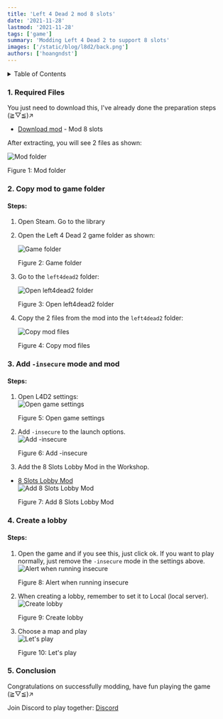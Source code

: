 ```yaml
---
title: 'Left 4 Dead 2 mod 8 slots'
date: '2021-11-28'
lastmod: '2021-11-28'
tags: ['game']
summary: 'Modding Left 4 Dead 2 to support 8 slots'
images: ['/static/blog/l8d2/back.png']
authors: ['hoangndst']
---
```


<details>
  <summary style={{ fontSize: "1.5em", fontWeight: "bold" }}>Table of Contents</summary>
  1. [Required Files](#1-required-files) <br />
  2. [Copy mod to game folder](#2-copy-mod-to-game-folder) <br />
  3. [Add `-insecure` mode and mod](#3-add-insecure-mode-and-mod) <br />
  4. [Create a lobby](#4-create-a-lobby) <br />
  5. [Conclusion](#5-conclusion) <br />
</details>

### 1. Required Files
You just need to download this, I've already done the preparation steps (≧▽≦)↗
 
- [Download mod](https://drive.google.com/file/d/1FRpIJ3s1S6rCcYVi9jXimHTntzJhQaeG/view?usp=sharing) - Mod 8 slots

After extracting, you will see 2 files as shown:
<div style={{ textAlign: "center" }}>
  <img
    src="/static/blog/l8d2/mod-folder.png"
    alt="Mod folder"
    style={{ width: "80%", display: "block", margin: "0 auto" }}
  />
  <p style={{ textAlign: "center" }}>Figure 1: Mod folder</p>
</div>

### 2. Copy mod to game folder
#### Steps:
1. Open Steam. Go to the library
2. Open the Left 4 Dead 2 game folder as shown:
    <div style={{ textAlign: "center" }}>
      <img
        src="/static/blog/l8d2/game-folder.png"
        alt="Game folder"
        style={{ width: "100%", display: "block", margin: "0 auto" }}
      />
      <p style={{ textAlign: "center" }}>Figure 2: Game folder</p>
    </div>
3. Go to the `left4dead2` folder:
    <div style={{ textAlign: "center" }}>
      <img
        src="/static/blog/l8d2/mod-1.png"
        alt="Open left4dead2 folder"
        style={{ width: "100%", display: "block", margin: "0 auto" }}
      />
      <p style={{ textAlign: "center" }}>Figure 3: Open left4dead2 folder</p>
    </div>

4. Copy the 2 files from the mod into the `left4dead2` folder:
    <div style={{ textAlign: "center" }}>
      <img
        src="/static/blog/l8d2/mod-2.png"
        alt="Copy mod files"
        style={{ width: "100%", display: "block", margin: "0 auto" }}
      />
      <p style={{ textAlign: "center" }}>Figure 4: Copy mod files</p>
    </div>

### 3. Add `-insecure` mode and mod
#### Steps:
1. Open L4D2 settings:
    <div style={{ textAlign: "center" }}>
      <img
        src="/static/blog/l8d2/game-1.png"
        alt="Open game settings"
        style={{ width: "100%", display: "block", margin: "0 auto" }}
      />
      <p style={{ textAlign: "center" }}>Figure 5: Open game settings</p>
    </div>
2. Add `-insecure` to the launch options.
    <div style={{ textAlign: "center" }}>
      <img
        src="/static/blog/l8d2/game-2.png"
        alt="Add -insecure"
        style={{ width: "100%", display: "block", margin: "0 auto" }}
      />
      <p style={{ textAlign: "center" }}>Figure 6: Add -insecure</p>
    </div>
3. Add the 8 Slots Lobby Mod in the Workshop.
- [8 Slots Lobby Mod](https://steamcommunity.com/sharedfiles/filedetails/?id=546656726)
    <div style={{ textAlign: "center" }}>
      <img
        src="/static/blog/l8d2/game-3.png"
        alt="Add 8 Slots Lobby Mod"
        style={{ width: "100%", display: "block", margin: "0 auto" }}
      />
      <p style={{ textAlign: "center" }}>Figure 7: Add 8 Slots Lobby Mod</p>
    </div>

### 4. Create a lobby
#### Steps:
1. Open the game and if you see this, just click ok. If you want to play normally, just remove the `-insecure` mode in the settings above.
    <div style={{ textAlign: "center" }}>
      <img
        src="/static/blog/l8d2/game-4.png"
        alt="Alert when running insecure"
        style={{ width: "100%", display: "block", margin: "0 auto" }}
      />
      <p style={{ textAlign: "center" }}>Figure 8: Alert when running insecure</p>
    </div>
2. When creating a lobby, remember to set it to Local (local server).
    <div style={{ textAlign: "center" }}>
      <img
        src="/static/blog/l8d2/game-5.png"
        alt="Create lobby"
        style={{ width: "100%", display: "block", margin: "0 auto" }}
      />
      <p style={{ textAlign: "center" }}>Figure 9: Create lobby</p>
    </div>
3. Choose a map and play
    <div style={{ textAlign: "center" }}>
      <img
        src="/static/blog/l8d2/back.png"
        alt="Let's play"
        style={{ width: "100%", display: "block", margin: "0 auto" }}
      />
      <p style={{ textAlign: "center" }}>Figure 10: Let's play</p>
    </div>

### 5. Conclusion
Congratulations on successfully modding, have fun playing the game (≧▽≦)↗

Join Discord to play together: [Discord](https://discord.gg/C7gZGuvYJj)
